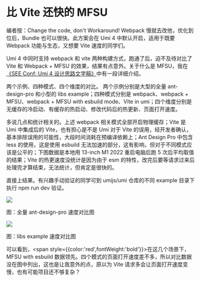 # 比 Vite 还快的 MFSU

<p style={{ color: 'blue' }}>
  编者按：Change the code, don't Workaround! Webpack
  慢就去改他，优化到位后，Bundle 也可以很快。此方案会在 Umi 4
  中默认开启，适用于既要 Webpack 功能与生态，又想要 Vite 速度的同学们。
</p>

Umi 4 中同时支持 webpack 和 vite 两种构建方式，跑通了后，迫不及待对比了 Vite 和 Webpack + MFSU 的效果，结果有点意外。关于什么是 MFSU，我在[《SEE Conf: Umi 4 设计思路文字稿》](https://mp.weixin.qq.com/s?__biz=MjM5NDgyODI4MQ%3D%3D&mid=2247484533&idx=1&sn=9b15a67b88ebc95476fce1798eb49146)中有一段详细介绍。

<p>
  <span style={{ color: 'red', fontWeight: 'bold' }}>
    两个示例、四种模式、四个维度的对比。
  </span>
  两个示例分别是大型的全量 ant-design-pro 和小型的 libs example；四种模式分别是 webpack、webpack + MFSU、webpack + MFSU with esbuild mode、Vite in umi；四个维度分别是无缓存的冷启动、有缓存的热启动、修改代码后的热更新、页面打开速度。
</p>

多说几点和统计相关的。上述 webpack 相关模式全部开启物理缓存；Vite 是 Umi 中集成后的 Vite，也有担心是不是 Umi 对于 Vite 的误用，经开发者确认，基本排除误用的可能性，大段时间消耗在预编译依赖上；Ant Design Pro 中包含 less 的使用，这是使用 esbuild 无法加速的部分，这有影响，但对于不同模式应该是公平的；下图数据是本地用 13-inch M1 2022 重启电脑后跑 5 次后平均取值的结果；Vite 的热更速度没统计是因为由于 esm 的特性，改完后要等请求过来后处理完才算结束，无法统计，但肯定是很快的。

直接上结果。有兴趣手动验证的同学可到 umijs/umi 仓库的不同 example 目录下执行 npm run dev 验证。

![](https://img.alicdn.com/imgextra/i4/O1CN01Gz9AA81szqy3BbRfK_!!6000000005838-2-tps-2150-1084.png)

<p style={{ color: 'gray', marginTop: 0, textAlign: 'center' }}>
  图：全量 ant-design-pro 速度对比图
</p>

![](https://img.alicdn.com/imgextra/i1/O1CN01HNfH7l23L3SRjJUka_!!6000000007238-2-tps-2058-1078.png)

<p style={{ color: 'gray', marginTop: 0, textAlign: 'center' }}>
  图：libs example 速度对比图
</p>

可以看到，<span style={{color:'red',fontWeight:'bold'}}>在这几个场景下，MFSU with esbuild 数据领先。</span>四个模式的页面打开速度差不多，所以对比数据没在图中列出，这也是让我意外的点，原以为 Vite 请求多会让页面打开速度变慢，也有可能项目还不够复杂？
